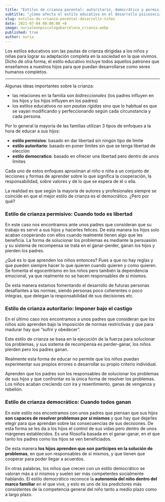 ```yaml
---
title: "Estilos de crianza parental: autoritario, democrático y permisivo"
subtitle: "¿Cómo afecta el estilo educativo en el desarrollo psicosocial de los niños?"
slug: estilos-de-crianza-parental-desarrollo-niños
date: 2021-07-04 00:00:00 +0
image: nurialeonpsicologabarcelona_crianza.webp
published: true
author: nuria
---
```


Los estilos educativos son las pautas de crianza dirigidas a los niños y niñas para lograr su adaptación completa en la sociedad en la que vivimos. Dicho de otra forma, el estilo educativo incluye todos aquellos patrones que enseñamos a nuestros hijos para que puedan desarrollarse como seres humanos completos.

---

Algunas ideas importantes sobre la crianza:

- las relaciones en la familia son _bidireccionales_ (los padres influyen en los hijos y los hijos influyen en los padres)
- los estilos educativos _no son pautas rígidas_ sino que lo habitual es que se vayan modificando y perfeccionando según cada circunstancia y cada persona.

Por lo general la mayoría de las familias utilizan 3 tipos de enfoques a la hora de educar a sus hijos:

- **estilo permisivo**: basado en dar libertad sin ningún tipo de límite
- **estilo autoritario**: basado en poner límites sin que se tenga libertad de elección
- **estilo democratico**: basado en ofrecer una libertad pero dentro de unos límites

Cada uno de estos enfoques aproximan al niño o niña a un conjunto de lecciones y formas de aprender sobre lo que significa la cooperación, la responsabilidad, sobre valores y de lo que se espera de él o ella.

La realidad es que según la mayoría de autores y profesionales siempre se coincide en que el mejor estilo de crianza es el democrático. ¿Pero por qué?

### Estilo de crianza permisivo: Cuando todo es libertad

En este caso nos encontramos ante unos padres que consideran que su trabajo es servir a sus hijos y hacerles felices. De esta manera los hijos solo acaban cooperando con ellos cuando realmente tienen algo que les beneficia. La forma de solucionar los problemas es mediante la persuasión y su sistema de recompensa se trata en el ganar-perder, ganan los hijos y pierden los padres.

¿Qué es lo que aprenden los niños entonces? Pues a que no hay reglas y que pueden siempre hacer lo que quieren cuando quieren y como quieren. Se fomenta el egocentrismo en los niños pero también la dependencia emocional, ya que realmente no se hacen responsables de sí mismos.

De esta manera estamos fomentando el desarrollo de futuras personas desafiantes a las normas, siendo personas poco coherentes o poco íntegras, que delegan la responsabilidad de sus decisiones etc.

### Estilo de crianza autoritario: Imponer bajo el castigo

En el último caso nos encontramos a unos padres que consideran que los niños solo aprenden bajo la imposición de normas restrictivas y que para madurar hay que “sufrir y obedecer”.

Este estilo de crianza se basa en la ejecución de la fuerza para solucionar los problemas, y sus sistema de recompensa es perder-ganar, los niños pierden pero los padres ganan.

Realmente esta forma de educar no permite que los niños puedan experimentar sus propios errores o desarrollar su propio criterio individual.

Aprenden que los padres son los responsables de solucionar los problemas de sus hijos y que confrontar es la única forma de resolver los problemas. Los niños acaban creciendo con ira y resentimiento, ganas de venganza y rebelión.

### Estilo de crianza democrático: Cuando todos ganan

En este estilo nos encontramos con unos padres que piensan que sus hijos **son capaces de resolver problemas por sí mismos** y que hay que dejarles elegir para que aprendan sobre las consecuencias de sus decisiones. De esta forma se les da a los hijos el control de sus vidas pero dentro de unos márgenes establecidos. Es una filosofía basada en el ganar-ganar, en el que tanto los padres como los hijos se ven beneficiados.

De esta manera **los hijos aprenden que son partícipes en la solución de problemas**, en que son responsables de sí mismos, y que tienen que cooperar para poder llegar a acuerdos.

En otras palabras, los niños que crecen con un estilo democrático se valoran más a sí mismos y suelen ser más competentes socialmente hablando. El estilo democrático reconoce la **autonomía del niño dentro del marco familiar** en el que vive, y esto es uno de los predictores más consistentes de la competencia general del niño tanto a medio plazo como a largo plazo.
